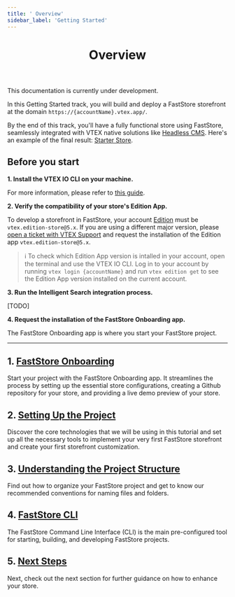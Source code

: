 ```yaml
---
title: ' Overview'
sidebar_label: 'Getting Started'
---
```



<header>

# Overview

</header>

<Callout type="warning" emoji="⚠️">
This documentation is currently under development.
</Callout>

In this Getting Started track, you will build and deploy a FastStore storefront at the domain `https://{accountName}.vtex.app/`.

By the end of this track, you'll have a fully functional store using FastStore, seamlessly integrated with VTEX native solutions like [Headless CMS](https://www.faststore.dev/tutorials/cms/0).
Here's an example of the final result: [Starter Store](https://starter.vtex.app).

## Before you start

**1. Install the VTEX IO CLI on your machine.** 

For more information, please refer to [this guide](https://developers.vtex.com/vtex-developer-docs/docs/vtex-io-documentation-vtex-io-cli-installation-and-command-reference).

**2. Verify the compatibility of your store's Edition App.**

To develop a storefront in FastStore, your account [Edition](https://developers.vtex.com/docs/guides/vtex-io-documentation-edition-app) must be `vtex.edition-store@5.x`. If you are using a different major version, please [open a ticket with VTEX Support](https://help.vtex.com/en/support) and request the installation of the Edition app `vtex.edition-store@5.x`.

> ℹ️ To check which Edition App version is intalled in your account, open the terminal and use the VTEX IO CLI. Log in to your account by running `vtex login {accountName}` and run `vtex edition get` to see the Edition App version installed on the current account.

**3. Run the Intelligent Search integration process.**

[TODO]

**4. Request the installation of the FastStore Onboarding app.** 

The FastStore Onboarding app is where you start your FastStore project.

---
  
## 1. [FastStore Onboarding](/docs/getting-started/1-faststore-onboarding/overview)

Start your project with the FastStore Onboarding app. It streamlines the process by setting up the essential store configurations, creating a Github repository for your store, and providing a live demo preview of your store.

## 2. [Setting Up the Project](/docs/getting-started/2-setting-up-the-project)

Discover the core technologies that we will be using in this tutorial and set up all the necessary tools to implement your very first FastStore storefront and create your first storefront customization.

## 3. [Understanding the Project Structure](/docs/getting-started/3-project-structure)

Find out how to organize your FastStore project and get to know our recommended conventions for naming files and folders.

## 4. [FastStore CLI](/docs/getting-started/4-faststore-cli)
The FastStore Command Line Interface (CLI) is the main pre-configured tool for starting, building, and developing FastStore projects.

## 5. [Next Steps](/docs/getting-started/5-next-steps)
  
Next, check out the next section for further guidance on how to enhance your store.
